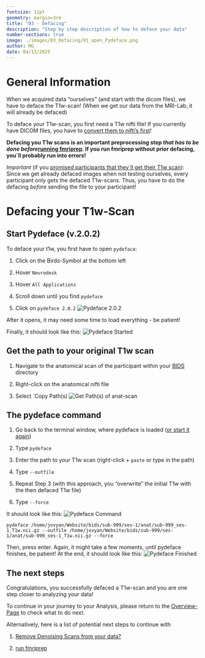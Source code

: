 ```yaml
---
fontsize: 12pt
geometry: margin=3cm
title: "03 - Defacing"
description: "Step by step description of how to deface your data"
number-sections: true
image: ./images/03_Defacing/01_open_Pydeface.png
author: MG
date: 04/13/2025
---
```


# General Information

When we acquired data "ourselves" (and start with the dicom files), we have to deface the T1w-scan! (When we get our data from the MRI-Lab, it will already be defaced)

To deface your T1w-scan, you first need a T1w nifti file! If you currently have DICOM files, you have to [convert them to nifti's first](DICOMtoBIDS.qmd)!

**Defacing you T1w scans is an important preprocessing step *that has to be done before*[running fmriprep](run_fmriprep.qmd). If you run fmriprep without prior defacing, you´ll probably run into errors!**

*Important* (if you [promised participants that they´ll get their T1w scan](ProvidingParticipantsWithTheirT1wFile.qmd)): Since we get already defaced images when not testing ourselves, every participant only gets the defaced T1w-scans. Thus, you have to do the defacing *before* sending the file to your participant!

# Defacing your T1w-Scan

## Start Pydeface (v.2.0.2) {#sec-startPydeface}

To deface your t1w, you first have to open `pydeface`:

1.  Click on the Birds-Symbol at the bottom left

2.  Hover `Neurodesk`

3.  Hover `All Applications`

4.  Scroll down until you find `pydeface`

5.  Click on `pydeface 2.0.2` ![Pydeface 2.0.2](./images/03_Defacing/01_open_Pydeface.png)

After it opens, it may need some time to load everything - be patient!

Finally, it should look like this: ![Pydeface Started](./images/03_Defacing/02_pydeface_opened.png)

## Get the path to your original T1w scan

1.  Navigate to the anatomical scan of the participant within your [BIDS](DICOMtoBIDS.qmd) directory

2.  Right-click on the anatomical nifti file

3.  Select \`Copy Path(s) ![Get Path(s) of anat-scan](./images/03_Defacing/03_Path_to_T1w.png)

## The pydeface command

1.  Go back to the terminal window, where pydeface is loaded ([or start it again](#sec-startPydeface))

2.  Type `pydeface`

3.  Enter the path to your T1w scan (right-click + `paste` or type in the path)

4.  Type `--outfile`

5.  Repeat Step 3 (with this approach, you "overwrite" the initial T1w with the then defaced T1w file)

6.  Type `--force`

It should look like this: ![Pydeface Command](./images/03_Defacing/04_pydeface_command.png)

```         
pydeface /home/jovyan/Website/bids/sub-999/ses-1/anat/sub-999_ses-1_T1w.nii.gz --outfile /home/jovyan/Website/bids/sub-999/ses-1/anat/sub-999_ses-1_T1w.nii.gz --force
```

Then, press enter. Again, it might take a few moments, until pydeface finishes, be patient! At the end, it should look like this: ![Pydeface Finished](./images/03_Defacing/05_defacing_finished.png)

## The next steps

Congratulations, you successfully defaced a T1w-scan and you are one step closer to analyzing your data!

To continue in your journey to your Analysis, please return to the [Overview-Page](Overview_fromDICOMtoGLM.qmd) to check what to do next.

Alternatively, here is a list of potential next steps to continue with

1.  [Remove Denoising Scans from your data?](RemoveDenoisingScan.qmd)

2.  [run fmriprep](run_fmriprep.qmd)
